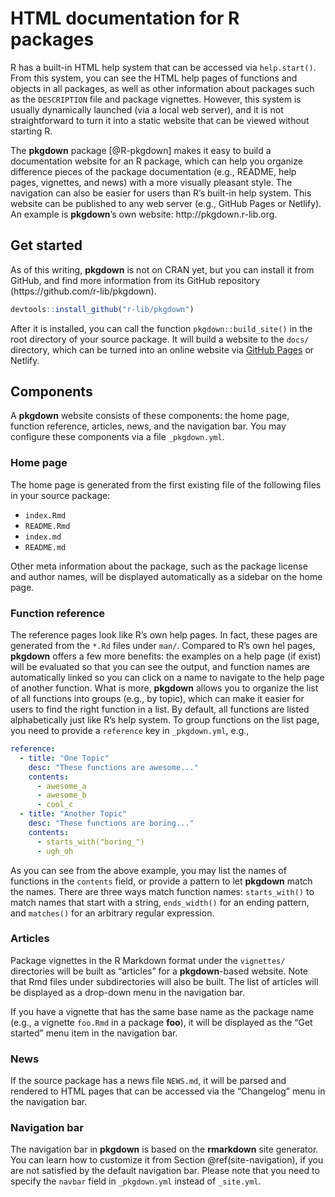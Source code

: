 # HTML documentation for R packages {#pkgdown}

R has a built-in HTML help system that can be accessed via `help.start()`. From this system, you can see the HTML help pages of functions and objects in all packages, as well as other information about packages such as the `DESCRIPTION` file and package vignettes. However, this system is usually dynamically launched (via a local web server), and it is not straightforward to turn it into a static website that can be viewed without starting R.

The **pkgdown** package [@R-pkgdown] makes it easy to build a documentation website for an R package, which can help you organize difference pieces of the package documentation (e.g., README, help pages, vignettes, and news) with a more visually pleasant style. The navigation can also be easier for users than R's built-in help system. This website can be published to any web server (e.g., GitHub Pages or Netlify). An example is **pkgdown**'s own website: http://pkgdown.r-lib.org.

## Get started {#pkgdown-start}

As of this writing, **pkgdown** is not on CRAN yet, but you can install it from GitHub, and find more information from its GitHub repository (https://github.com/r-lib/pkgdown).

```r
devtools::install_github("r-lib/pkgdown")
```

After it is installed, you can call the function `pkgdown::build_site()` in the root directory of your source package. It will build a website to the `docs/` directory, which can be turned into an online website via [GitHub Pages](https://help.github.com/articles/configuring-a-publishing-source-for-github-pages/) or Netlify.

## Components {#pkgdown-components}

A **pkgdown** website consists of these components: the home page, function reference, articles, news, and the navigation bar. You may configure these components via a file `_pkgdown.yml`.

### Home page

The home page is generated from the first existing file of the following files in your source package:

- `index.Rmd`
- `README.Rmd`
- `index.md`
- `README.md`

Other meta information about the package, such as the package license and author names, will be displayed automatically as a sidebar on the home page.

### Function reference

The reference pages look like R's own help pages. In fact, these pages are generated from the `*.Rd` files under `man/`. Compared to R's own hel pages, **pkgdown** offers a few more benefits: the examples on a help page (if exist) will be evaluated so that you can see the output, and function names are automatically linked so you can click on a name to navigate to the help page of another function. What is more, **pkgdown** allows you to organize the list of all functions into groups (e.g., by topic), which can make it easier for users to find the right function in a list. By default, all functions are listed alphabetically just like R's help system. To group functions on the list page, you need to provide a `reference` key in `_pkgdown.yml`, e.g.,

```yaml
reference:
  - title: "One Topic"
    desc: "These functions are awesome..."
    contents:
      - awesome_a
      - awesome_b
      - cool_c
  - title: "Another Topic"
    desc: "These functions are boring..."
    contents:
      - starts_with("boring_")
      - ugh_oh
```

As you can see from the above example, you may list the names of functions in the `contents` field, or provide a pattern to let **pkgdown** match the names. There are three ways match function names: `starts_with()` to match names that start with a string, `ends_width()` for an ending pattern, and `matches()` for an arbitrary regular expression.

### Articles

Package vignettes in the R Markdown format under the `vignettes/` directories will be built as "articles" for a **pkgdown**-based website. Note that Rmd files under subdirectories will also be built. The list of articles will be displayed as a drop-down menu in the navigation bar.

If you have a vignette that has the same base name as the package name (e.g., a vignette `foo.Rmd` in a package **foo**), it will be displayed as the "Get started" menu item in the navigation bar.

### News

If the source package has a news file `NEWS.md`, it will be parsed and rendered to HTML pages that can be accessed via the "Changelog" menu in the navigation bar.

### Navigation bar

The navigation bar in **pkgdown** is based on the **rmarkdown** site generator. You can learn how to customize it from Section \@ref(site-navigation), if you are not satisfied by the default navigation bar. Please note that you need to specify the `navbar` field in `_pkgdown.yml` instead of `_site.yml`.

